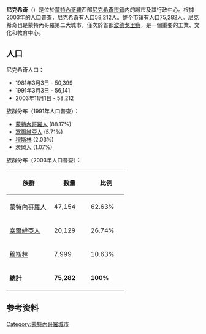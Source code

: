 {{Unreferenced|time=2019-08-02T12:33:12+00:00}}

{{Infobox City
|name = 尼克希奇
|official_name = Никшић
|image_flag= 
|image_seal= 
|image_map = Nikšić-Position.PNG
|mapsize = 200px
|subdivision_type = [[国家|国家]]
|subdivision_name =  {{flag|黑山}}
|subdivision_type1 = [[黑山市镇|市镇]]
|subdivision_name1 = [[尼克希奇市鎮|尼克希奇市鎮]]
|leader_title = 
|leader_name =
|region= 
|departement= 
|party=
|mandat=since = 
|area_total = 2,065
|population_as_of  = 2003
|population_total = 58,212
|population_density = 
|timezone = +1
|latd = 
|latm = 
|lats = 
|latNS = 
|longd = 
|longm = 
|longs = 
|longEW = 
|website = http://www.niksic.me/
|}}
'''尼克希奇'''（{{lang-cnr|Никшић}}）是位於[[蒙特內哥羅|蒙特內哥羅]]西部[[尼克希奇市鎮|尼克希奇市鎮]]内的城市及其行政中心。根據2003年的人口普查，尼克希奇有人口58,212人。整个市镇有人口75,282人。尼克希奇也是蒙特內哥羅第二大城市，僅次於首都[[波德戈里察|波德戈里察]]，是一個重要的工業、文化和教育中心。

== 人口 ==
尼克希奇人口：
* 1981年3月3日 - 50,399
* 1991年3月3日 - 56,141
* 2003年11月1日 - 58,212

族群分布（1991年人口普查）：
* [[蒙特內哥羅人|蒙特內哥羅人]] (88.17%)
* [[塞爾維亞人|塞爾維亞人]] (5.71%)
* [[穆斯林|穆斯林]] (2.03%)
* [[茨岡人|茨岡人]] (1.07%) 

族群分布（2003年人口普查）：
{| class="wikitable"
!width="100px"|族群
!width="80px"|數量
!width="80px"|比例
|-
|[[蒙特內哥羅人|蒙特內哥羅人]]||47,154||62.63%
|- 
|[[塞爾維亞人|塞爾維亞人]]||20,129||26.74%
|-
|[[穆斯林|穆斯林]]||7.999||10.63%
|-
|'''總計'''||'''75,282'''||'''100%'''
|}
==参考资料==
[[Category:蒙特內哥羅城市|Category:蒙特內哥羅城市]]
